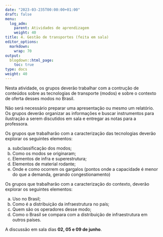 ```yaml
---
date: "2023-03-235T00:00:00+01:00"
draft: false
menu:
  log_adm:
    parent: Atividades de aprendizagem
    weight: 40
title: 4. Gestão de transportes (feita em sala)
editor_options: 
  markdown: 
    wrap: 70
output: 
  blogdown::html_page:
    toc: true
type: docs
weight: 40
---
```


Nesta atividade, os grupos deverão trabalhar com a contrução de conteúdos sobre as tecnologias de transporte (modos) e sobre o contexto de oferta desses modos no Brasil. 

Não será necessário preparar uma apresentação ou mesmo um relatório. Os grupos deverão organizar as informações e buscar instrumentos para ilustração a serem discutidos em sala e entregar as notas para a professora.

Os grupos que trabalharão com a caracterização das tecnologias deverão explorar os seguintes elementos: 

a) subclassificação dos modos;   
b) Como os modos se originaram;   
c) Elementos de infra e superestrutura;   
d) Elementos de material rodante;   
e) Onde e como ocorrem os gargalos (pontos onde a capacidade é menor do que a demanda, gerando congestionamento)

Os grupos que trabalharão com a caracterização do contexto, deverão explorar os seguintes elementos: 

a) Uso no Brasil;
b) Como é a distribuição da infraestrutura no país;
c) Quem são os operadores desse modo;
d) Como o Brasil se compara com a distribuição de infraestrutura em outros países.

A discussão em sala dias **02, 05 e 09 de junho**. 
